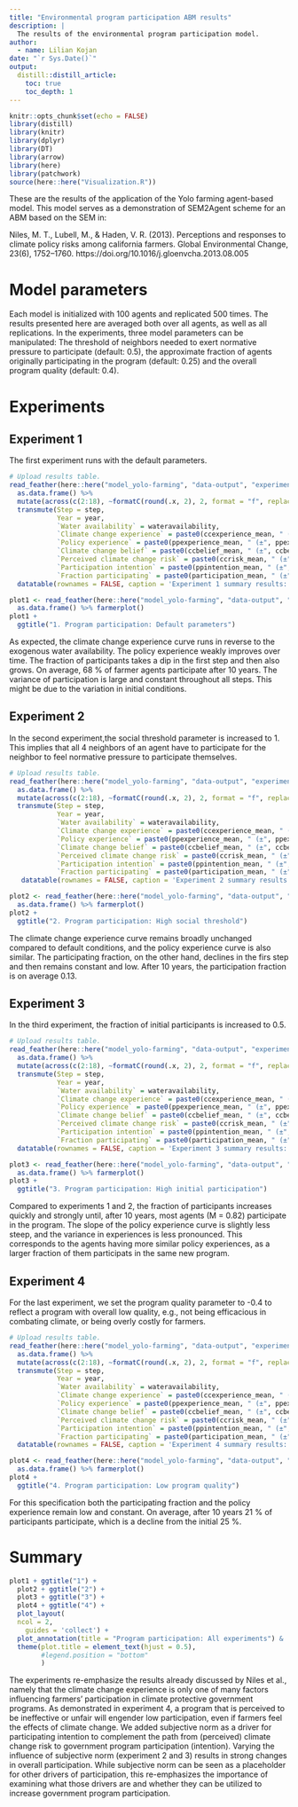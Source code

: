 ```yaml
---
title: "Environmental program participation ABM results"
description: |
  The results of the environmental program participation model.
author:
  - name: Lilian Kojan
date: "`r Sys.Date()`"
output: 
  distill::distill_article:
    toc: true
    toc_depth: 1
---
```


```r
knitr::opts_chunk$set(echo = FALSE)
library(distill)
library(knitr)
library(dplyr)
library(DT)
library(arrow)
library(here)
library(patchwork)
source(here::here("Visualization.R"))
```

These are the results of the application of the Yolo farming agent-based model.
This model serves as a demonstration of SEM2Agent scheme for an ABM based on the SEM in:

Niles, M. T., Lubell, M., & Haden, V. R. (2013). Perceptions and responses to climate policy risks among california farmers. Global Environmental Change, 23(6), 1752–1760. https://doi.org/10.1016/j.gloenvcha.2013.08.005

# Model parameters
Each model is initialized with 100 agents and replicated 500 times.
The results presented here are averaged both over all agents, as well as all replications.
In the experiments, three model parameters can be manipulated:
The threshold of neighbors needed to exert normative pressure to participate (default: 0.5), the approximate fraction of agents originally participating in the program (default: 0.25) and the overall program quality (default: 0.4).

# Experiments
## Experiment 1

The first experiment runs with the default parameters.

```r
# Upload results table.
read_feather(here::here("model_yolo-farming", "data-output", "experiment-1_summary.arrow")) %>%
  as.data.frame() %>%
  mutate(across(c(2:18), ~formatC(round(.x, 2), 2, format = "f", replace.zero = TRUE))) %>%
  transmute(Step = step,
            Year = year,
            `Water availability` = wateravailability,
            `Climate change experience` = paste0(ccexperience_mean, " (±", ccexperience_std, ")"),
            `Policy experience` = paste0(ppexperience_mean, " (±", ppexperience_std, ")"),
            `Climate change belief` = paste0(ccbelief_mean, " (±", ccbelief_std, ")"),
            `Perceived climate change risk` = paste0(ccrisk_mean, " (±", ccrisk_std, ")"),
            `Participation intention` = paste0(ppintention_mean, " (±", ppintention_std, ")"),
            `Fraction participating` = paste0(participation_mean, " (±", participation_std, ")"))  %>% 
  datatable(rownames = FALSE, caption = 'Experiment 1 summary results: means (± standard deviation) for 100 agents and 500 iterations', options = list(pageLength = 11))
```
```r
plot1 <- read_feather(here::here("model_yolo-farming", "data-output", "experiment-1_summary.arrow")) %>%
  as.data.frame() %>% farmerplot()
plot1 + 
  ggtitle("1. Program participation: Default parameters")
```

As expected, the climate change experience curve runs in reverse to the exogenous water availability.
The policy experience weakly improves over time.
The fraction of participants takes a dip in the first step and then also grows.
On average, 68 % of farmer agents participate after 10 years.
The variance of participation is large and constant throughout all steps.
This might be due to the variation in initial conditions.

## Experiment 2

In the second experiment,the social threshold parameter is increased to 1.
This implies that all 4 neighbors of an agent have to participate for the neighbor to feel normative pressure to participate themselves.

```r
# Upload results table.
read_feather(here::here("model_yolo-farming", "data-output", "experiment-2_summary.arrow")) %>%
  as.data.frame() %>%
  mutate(across(c(2:18), ~formatC(round(.x, 2), 2, format = "f", replace.zero = TRUE))) %>%
  transmute(Step = step,
            Year = year,
            `Water availability` = wateravailability,
            `Climate change experience` = paste0(ccexperience_mean, " (±", ccexperience_std, ")"),
            `Policy experience` = paste0(ppexperience_mean, " (±", ppexperience_std, ")"),
            `Climate change belief` = paste0(ccbelief_mean, " (±", ccbelief_std, ")"),
            `Perceived climate change risk` = paste0(ccrisk_mean, " (±", ccrisk_std, ")"),
            `Participation intention` = paste0(ppintention_mean, " (±", ppintention_std, ")"),
            `Fraction participating` = paste0(participation_mean, " (±", participation_std, ")"))  %>% 
   datatable(rownames = FALSE, caption = 'Experiment 2 summary results: means (± standard deviation) for 100 agents and 500 iterations', options = list(pageLength = 11))
```
```r
plot2 <- read_feather(here::here("model_yolo-farming", "data-output", "experiment-2_summary.arrow")) %>%
  as.data.frame() %>% farmerplot()
plot2 + 
  ggtitle("2. Program participation: High social threshold")
```

The climate change experience curve remains broadly unchanged compared to default conditions, and the policy experience curve is also similar.
The participating fraction, on the other hand, declines in the firs step and then remains constant and low.
After 10 years, the participation fraction is on average 0.13.

## Experiment 3

In the third experiment, the fraction of initial participants is increased to 0.5.

```r
# Upload results table.
read_feather(here::here("model_yolo-farming", "data-output", "experiment-3_summary.arrow")) %>%
  as.data.frame() %>%
  mutate(across(c(2:18), ~formatC(round(.x, 2), 2, format = "f", replace.zero = TRUE))) %>%
  transmute(Step = step,
            Year = year,
            `Water availability` = wateravailability,
            `Climate change experience` = paste0(ccexperience_mean, " (±", ccexperience_std, ")"),
            `Policy experience` = paste0(ppexperience_mean, " (±", ppexperience_std, ")"),
            `Climate change belief` = paste0(ccbelief_mean, " (±", ccbelief_std, ")"),
            `Perceived climate change risk` = paste0(ccrisk_mean, " (±", ccrisk_std, ")"),
            `Participation intention` = paste0(ppintention_mean, " (±", ppintention_std, ")"),
            `Fraction participating` = paste0(participation_mean, " (±", participation_std, ")"))  %>% 
  datatable(rownames = FALSE, caption = 'Experiment 3 summary results: means (± standard deviation) for 100 agents and 500 iterations', options = list(pageLength = 11))
```
```r
plot3 <- read_feather(here::here("model_yolo-farming", "data-output", "experiment-3_summary.arrow")) %>%
  as.data.frame() %>% farmerplot()
plot3 + 
  ggtitle("3. Program participation: High initial participation")
```

Compared to experiments 1 and 2, the fraction of participants increases quickly and strongly until, after 10 years, most agents (M = 0.82) participate in the program.
The slope of the policy experience curve is slightly less steep, and the variance in experiences is less pronounced.
This corresponds to the agents having more similar policy experiences, as a larger fraction of them participats in the same new program.

## Experiment 4

For the last experiment, we set the program quality parameter to -0.4 to reflect a program with overall low quality, e.g., not being efficacious in combating climate, or being overly costly for farmers.

```r
# Upload results table.
read_feather(here::here("model_yolo-farming", "data-output", "experiment-4_summary.arrow")) %>%
  as.data.frame() %>%
  mutate(across(c(2:18), ~formatC(round(.x, 2), 2, format = "f", replace.zero = TRUE))) %>%
  transmute(Step = step,
            Year = year,
            `Water availability` = wateravailability,
            `Climate change experience` = paste0(ccexperience_mean, " (±", ccexperience_std, ")"),
            `Policy experience` = paste0(ppexperience_mean, " (±", ppexperience_std, ")"),
            `Climate change belief` = paste0(ccbelief_mean, " (±", ccbelief_std, ")"),
            `Perceived climate change risk` = paste0(ccrisk_mean, " (±", ccrisk_std, ")"),
            `Participation intention` = paste0(ppintention_mean, " (±", ppintention_std, ")"),
            `Fraction participating` = paste0(participation_mean, " (±", participation_std, ")"))  %>% 
  datatable(rownames = FALSE, caption = 'Experiment 4 summary results: means (± standard deviation) for 100 agents and 500 iterations', options = list(pageLength = 11))
```
```r
plot4 <- read_feather(here::here("model_yolo-farming", "data-output", "experiment-2_summary.arrow")) %>%
  as.data.frame() %>% farmerplot()
plot4 + 
  ggtitle("4. Program participation: Low program quality")
```
For this specification both the participating fraction and the policy experience remain low and constant.
On average, after 10 years 21 % of participants participate, which is a decline from the initial 25 %.


# Summary

```r
plot1 + ggtitle("1") + 
  plot2 + ggtitle("2") +
  plot3 + ggtitle("3") +
  plot4 + ggtitle("4") +
  plot_layout(
  ncol = 2, 
    guides = 'collect') +
  plot_annotation(title = "Program participation: All experiments") &
  theme(plot.title = element_text(hjust = 0.5), 
        #legend.position = "bottom"
        )
```

The experiments re-emphasize the results already discussed by Niles et al., namely that the climate change experience is only one of many factors influencing farmers' participation in climate protective government programs.
As demonstrated in experiment 4, a program that is perceived to be ineffective or unfair will engender low participation, even if farmers feel the effects of climate change.
We added subjective norm as a driver for participating intention to complement the path from (perceived) climate change risk to government program participation (intention).
Varying the influence of subjective norm (experiment 2 and 3) results in strong changes in overall participation.
While subjective norm can be seen as a placeholder for other drivers of participation, this re-emphasizes the importance of examining what those drivers are and whether they can be utilized to increase government program participation.